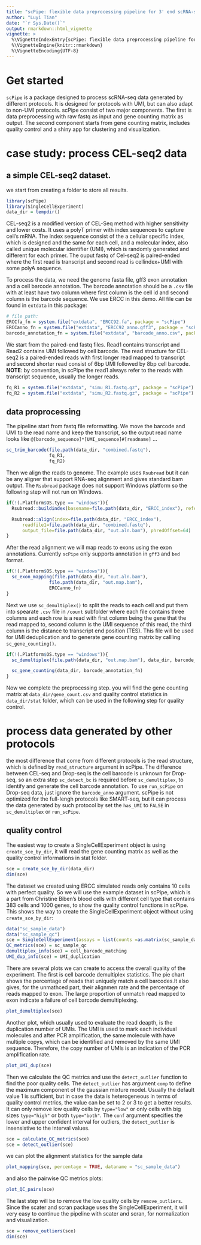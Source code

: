 ```yaml
---
title: "scPipe: flexible data preprocessing pipeline for 3' end scRNA-seq data"
author: "Luyi Tian"
date: "`r Sys.Date()`"
output: rmarkdown::html_vignette
vignette: >
  %\VignetteIndexEntry{scPipe: flexible data preprocessing pipeline for 3' end scRNA-seq data}
  %\VignetteEngine{knitr::rmarkdown}
  %\VignetteEncoding{UTF-8}
---
```




# Get started

`scPipe` is a package designed to process scRNA-seq data generated by different protocols. It is designed for protocols with UMI, but can also adapt to non-UMI protocols. scPipe consist of two major components. The first is data preprocessing with raw fastq as input and gene counting matrix as output. The second component starts from gene counting matrix, includes quality control and a shiny app for clustering and visualization.

# case study: process CEL-seq2 data

## a simple CEL-seq2 dataset.

we start from creating a folder to store all results.

```r
library(scPipe)
library(SingleCellExperiment)
data_dir = tempdir()
```

CEL-seq2 is a modified version of CEL-Seq method with higher sensitivity and lower costs. It uses a polyT primer with index sequences to capture cell's mRNA. The index sequence consist of the a cellular specific index, which is designed and the same for each cell, and a molecular index, also called unique molecular identifier (UMI), which is randomly generated and different for each primer. The ouput fastq of Cel-seq2 is paired-ended where the first read is transcript and second read is cellindex+UMI with some polyA sequence.

To process the data, we need the genome fasta file, gff3 exon annotation and a cell barcode annotation. The barcode annotation should be a `.csv` file with at least have two column where first column is the cell id and second column is the barcode sequence. We use ERCC in this demo. All file can be found in `extdata` in this package:

```r
# file path:
ERCCfa_fn = system.file("extdata", "ERCC92.fa", package = "scPipe")
ERCCanno_fn = system.file("extdata", "ERCC92_anno.gff3", package = "scPipe")
barcode_annotation_fn = system.file("extdata", "barcode_anno.csv", package = "scPipe")
```

We start from the paired-end fastq files. Read1 contains transcript and Read2 contains UMI followed by cell barcode.  The read structure for CEL-seq2 is a paired-ended reads with first longer read mapped to transcript and second shorter read consist of 6bp UMI followed by 8bp cell barcode. **NOTE**: by convention, in scPipe the read1 always refer to the reads with transcript sequence, usually the longer reads.
```r
fq_R1 = system.file("extdata", "simu_R1.fastq.gz", package = "scPipe")
fq_R2 = system.file("extdata", "simu_R2.fastq.gz", package = "scPipe")
```

## data proprocessing

The pipeline start from fastq file reformatting. We move the barcode and UMI to the read name and keep the transcript, so the output read name looks like `@[barcode_sequence]*[UMI_sequence]#[readname]` ...

```r
sc_trim_barcode(file.path(data_dir, "combined.fastq"),
                fq_R1,
                fq_R2)
```

Then we align the reads to genome. The example uses `Rsubread` but it can be any aligner that support RNA-seq alignment and gives standard bam output. The `Rsubread` package does not support Windows platform so the following step will not run on Windows.

```r
if(!(.Platform$OS.type == "windows")){
  Rsubread::buildindex(basename=file.path(data_dir, "ERCC_index"), reference=ERCCfa_fn)

  Rsubread::align(index=file.path(data_dir, "ERCC_index"),
      readfile1=file.path(data_dir, "combined.fastq"),
      output_file=file.path(data_dir, "out.aln.bam"), phredOffset=64)
}

```

After the read alignment we will map reads to exons using the exon annotations. Currently `scPipe` only supports annotation in `gff3` and `bed` format.

```r
if(!(.Platform$OS.type == "windows")){
  sc_exon_mapping(file.path(data_dir, "out.aln.bam"),
                file.path(data_dir, "out.map.bam"),
                ERCCanno_fn)
}

```

Next we use `sc_demultiplex()` to split the reads to each cell and put them into spearate `.csv` file in `/count` subfolder where each file contains three columns and each row is a read with first column being the gene that the read mapped to, second column is the UMI sequence of this read, the third column is the distance to transcript end position (TES). This file will be used for UMI deduplication and to generate gene counting matrix by callling `sc_gene_counting()`.

```r
if(!(.Platform$OS.type == "windows")){
  sc_demultiplex(file.path(data_dir, "out.map.bam"), data_dir, barcode_annotation_fn,has_UMI=FALSE)

  sc_gene_counting(data_dir, barcode_annotation_fn)
}

```


Now we complete the preprocessing step. you will find the gene counting matrix at `data_dir/gene_count.csv` and quality control statistics in `data_dir/stat` folder, which can be used in the following step for quality control.


# process data generated by other protocols

the most difference that come from different protocols is the read structure, which is defined by `read_structure` argument in scPipe. The difference between CEL-seq and Drop-seq is the cell barcode is unknown for Drop-seq, so an extra step `sc_detect_bc` is required before `sc_demultiplex`, to identify and generate the cell barcode annotation. To use `run_scPipe` on Drop-seq data, just ignore the `barcode_anno` argument. scPipe is not optimized for the full-lengh protocols like SMART-seq, but it can process the data generated by such protocol by set the `has_UMI` to `FALSE` in `sc_demultiplex` or `run_scPipe`.

## quality control

The easiest way to create a SingleCellExperiment object is using `create_sce_by_dir`, it will read the gene counting matrix as well as the quality control informations in stat folder.

```r
sce = create_sce_by_dir(data_dir)
dim(sce)
```

The dataset we created using ERCC simulated reads only contains 10 cells with perfect quality. So we will use the example dataset in scPipe, which is a part from Christine Biben's blood cells with different cell type that contains 383 cells and 1000 genes, to show the quality control functions in scPipe. This shows the way to create the SingleCellExperiment object without using `create_sce_by_dir`:

```r
data("sc_sample_data")
data("sc_sample_qc")
sce = SingleCellExperiment(assays = list(counts =as.matrix(sc_sample_data))) # generate new sce with gene count matrix
QC_metrics(sce) = sc_sample_qc
demultiplex_info(sce) = cell_barcode_matching
UMI_dup_info(sce) = UMI_duplication

```


There are several plots we can create to access the overall quality of the experiment. The first is cell barcode demultiplex statistics. The pie chart shows the percentage of reads that uniquely match a cell barcodes.It also gives, for the unmathced part, their alignmen rate and the percentage of reads mapped to exon. The large proportion of unmatch read mapped to exon indicate a failure of cell barcode demultiplexing.

```r
plot_demultiplex(sce)
```

Another plot, which usually used to evaluate the read deapth, is the duplication number of UMIs. The UMI is used to mark each individual molecules and after PCR amplification, the same molecule with have multiple copys, which can be identified and removed by the same UMI sequence. Therefore, the copy number of UMIs is an indication of the PCR amplification rate. 

```r
plot_UMI_dup(sce)
```

Then we calculate the QC metrics and use the `detect_outlier` function to find the poor quality cells. The `detect_outlier` has argument `comp` to define the maximum component of the gaussian mixture model. Usually the default value 1 is sufficient, but in case the data is heterogeneous in terms of quality control metrics, the value can be set to 2 or 3 to get a better results. It can only remove low quality cells by `type="low"` or only cells with big sizes `type="high"` or both `type="both"`. The `conf` argument specifies the lower and upper confident interval for outliers, the `detect_outlier` is insensistive to the interval values.

```r
sce = calculate_QC_metrics(sce)
sce = detect_outlier(sce)
```

we can plot the alignment statistics for the sample data

```r
plot_mapping(sce, percentage = TRUE, dataname = "sc_sample_data")
```

and also the pairwise QC metrics plots:

```r
plot_QC_pairs(sce)
```

The last step will be to remove the low quality cells by `remove_outliers`. Since the scater and scran package uses the SingleCellExperiment, it will very easy to continue the pipeline with scater and scran, for normalization and visualization.

```r
sce = remove_outliers(sce)
dim(sce)
```



